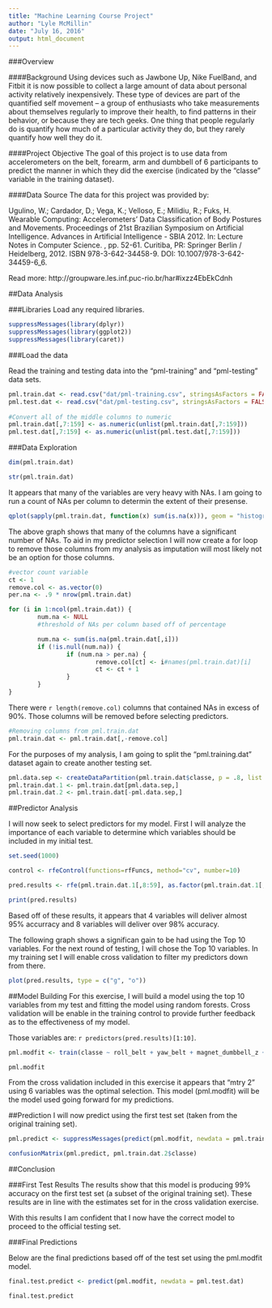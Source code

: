 ---
title: "Machine Learning Course Project"
author: "Lyle McMillin"
date: "July 16, 2016"
output: html_document
---
###Overview

####Background
Using devices such as Jawbone Up, Nike FuelBand, and Fitbit it is now possible to collect a large amount of data about personal activity relatively inexpensively. These type of devices are part of the quantified self movement – a group of enthusiasts who take measurements about themselves regularly to improve their health, to find patterns in their behavior, or because they are tech geeks. One thing that people regularly do is quantify how much of a particular activity they do, but they rarely quantify how well they do it. 

####Project Objective
The goal of this project is to use data from accelerometers on the belt, forearm, arm and dumbbell of 6 participants to predict the manner in which they did the exercise (indicated by the "classe" variable in the training dataset).

####Data Source
The data for this project was provided by:

Ugulino, W.; Cardador, D.; Vega, K.; Velloso, E.; Milidiu, R.; Fuks, H. Wearable Computing: Accelerometers' Data Classification of Body Postures and Movements. Proceedings of 21st Brazilian Symposium on Artificial Intelligence. Advances in Artificial Intelligence - SBIA 2012. In: Lecture Notes in Computer Science. , pp. 52-61. Curitiba, PR: Springer Berlin / Heidelberg, 2012. ISBN 978-3-642-34458-9. DOI: 10.1007/978-3-642-34459-6_6. 

Read more: http://groupware.les.inf.puc-rio.br/har#ixzz4EbEkCdnh

##Data Analysis

###Libraries
Load any required libraries.
```{r, warning=FALSE}
suppressMessages(library(dplyr))
suppressMessages(library(ggplot2))
suppressMessages(library(caret))
```

###Load the data

Read the training and testing data into the "pml-training" and "pml-testing" data sets. 
```{r, cache=TRUE, warning=FALSE}
pml.train.dat <- read.csv("dat/pml-training.csv", stringsAsFactors = FALSE)
pml.test.dat <- read.csv("dat/pml-testing.csv", stringsAsFactors = FALSE)
        
#Convert all of the middle columns to numeric
pml.train.dat[,7:159] <- as.numeric(unlist(pml.train.dat[,7:159]))
pml.test.dat[,7:159] <- as.numeric(unlist(pml.test.dat[,7:159]))
```

###Data Exploration
```{r}
dim(pml.train.dat)

str(pml.train.dat)
```
It appears that many of the variables are very heavy with NAs.  I am going to run a count of NAs per column to determin the extent of their presense.

```{r, warning=FALSE}
qplot(sapply(pml.train.dat, function(x) sum(is.na(x))), geom = "histogram", col = I("blue"))
```

The above graph shows that many of the columns have a significant number of NAs.  To aid in my predictor selection I will now create a for loop to remove those columns from my analysis as imputation will most likely not be an option for those columns.

```{r}
#vector count variable
ct <- 1
remove.col <- as.vector(0)
per.na <- .9 * nrow(pml.train.dat) 

for (i in 1:ncol(pml.train.dat)) {
        num.na <- NULL
        #threshold of NAs per column based off of percentage

        num.na <- sum(is.na(pml.train.dat[,i]))
        if (!is.null(num.na)) {       
                if (num.na > per.na) {
                        remove.col[ct] <- i#names(pml.train.dat)[i]
                        ct <- ct + 1
                }
        }
}

```

There were `r length(remove.col)` columns that contained NAs in excess of 90%.  Those columns will be removed before selecting predictors.

```{r}
#Removing columns from pml.train.dat
pml.train.dat <- pml.train.dat[,-remove.col]
```

For the purposes of my analysis, I am going to split the "pml.training.dat" dataset again to create another testing set.

```{r}
pml.data.sep <- createDataPartition(pml.train.dat$classe, p = .8, list = FALSE)
pml.train.dat.1 <- pml.train.dat[pml.data.sep,]
pml.train.dat.2 <- pml.train.dat[-pml.data.sep,]
```

##Predictor Analysis

I will now seek to select predictors for my model.  First I will analyze the importance of each variable to determine which variables should be included in my initial test.

```{r, cache=TRUE, warning=FALSE}
set.seed(1000)

control <- rfeControl(functions=rfFuncs, method="cv", number=10)

pred.results <- rfe(pml.train.dat.1[,8:59], as.factor(pml.train.dat.1[,60]), rfeControl=control)

print(pred.results)
```

Based off of these results, it appears that 4 variables will deliver almost 95% accurracy and 8 variables will deliver over 98% accuracy.  

The following graph shows a significan gain to be had using the Top 10 variables.  For the next round of testing, I will chose the Top 10 variables.  In my training set I will enable cross validation to filter my predictors down from there.

```{r}
plot(pred.results, type = c("g", "o"))
```


##Model Building
For this exercise, I will build a model using the top 10 variables from my test and fitting the model using random forests.  Cross validation will be enable in the training control to provide further feedback as to the effectiveness of my model.

Those variables are:  `r predictors(pred.results)[1:10]`.

```{r, cache=TRUE}
pml.modfit <- train(classe ~ roll_belt + yaw_belt + magnet_dumbbell_z + pitch_belt + magnet_dumbbell_y + pitch_forearm + accel_dumbbell_y + roll_forearm + roll_dumbbell + magnet_forearm_z, method = "rf", data = pml.train.dat.1, trControl = trainControl(method = "cv"))

pml.modfit
```

From the cross validation included in this exercise it appears that "mtry 2" using 6 variables was the optimal selection.  This model (pml.modfit) will be the model used going forward for my predictions.

##Prediction
I will now predict using the first test set (taken from the original training set).

```{r, warning=FALSE}
pml.predict <- suppressMessages(predict(pml.modfit, newdata = pml.train.dat.2))

confusionMatrix(pml.predict, pml.train.dat.2$classe)
```

##Conclusion

###First Test Results
The results show that this model is producing 99% accuracy on the first test set (a subset of the original training set).  These results are in line with the estimates set for in the cross validation exercise.

With this results I am confident that I now have the correct model to proceed to the official testing set.

###Final Predictions

Below are the final predictions based off of the test set using the pml.modfit model.
```{r}
final.test.predict <- predict(pml.modfit, newdata = pml.test.dat)

final.test.predict
```

